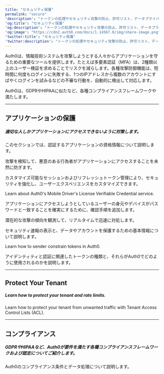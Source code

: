 ---
title: "セキュリティ保護"
permalink: "secure"
'description': "トークンの処理やセキュリティ攻撃の防止、許可リスト、データプライバシー、Auth0のセキュリティ情報など、セキュリティ関連のさまざまな問題をご紹介します。"
'og:title': "セキュリティ保護"
'og:description': "トークンの処理やセキュリティ攻撃の防止、許可リスト、データプライバシー、Auth0のセキュリティ情報など、セキュリティ関連のさまざまな問題をご紹介します。"
'og:image': "https://cdn2.auth0.com/docs/1.14567.0/img/share-image.png"
'twitter:title': "セキュリティ保護"
'twitter:description': "トークンの処理やセキュリティ攻撃の防止、許可リスト、データプライバシー、Auth0のセキュリティ情報など、セキュリティ関連のさまざまな問題をご紹介します。"
---


<AuthDocsPipeline activeId="secure"/>

Auth0は、情報技術システムを攻撃しようとする人々からアプリケーションを守るための重要なツールを提供します。たとえば多要素認証（MFA）は、2種類以上のユーザー検証を求めることでリスクを減らします。各種攻撃防御機能は、短時間に何度もログインに失敗する、1つのIPアドレスから複数のアカウントにすばやくログインを試みるなどの不審な行動を、自動的に検出して対応します。

Auth0は、GDPRやHIPAAに似たなど、各種コンプライアンスフレームワークや満たします。

---

## アプリケーションの保護

##### 適切な人しかアプリケーションにアクセスできないように対策します。

<Card title="アプリケーションの資格情報" href="/ja-jp/secure/application-credentials">

このセクションでは、認証するアプリケーションの資格情報について説明します。

</Card>

<Card title="攻撃防御" href="/ja-jp/secure/attack-protection">

攻撃を検知して、悪意のある行為者がアプリケーションにアクセスすることを未然に防ぎます。

</Card>

<Card title="継続的なセッション保護" href="/ja-jp/secure/continuous-session-protection">

カスタマイズ可能なセッションおよびリフレッシュトークン管理により、セキュリティを強化し、ユーザーエクスペリエンスをカスタマイズできます。

</Card>

<Card title="Auth0’s Mobile Driver's License Verification Service" href="/ja-jp/secure/mdl-verification">

Learn about Auth0's Mobile Driver's License Verifiable Credential service.

</Card>

<Card title="多要素認証" href="/ja-jp/secure/multi-factor-authentication">

アプリケーションにアクセスしようとしているユーザーの身元やデバイスがパスワードと一致することを確実にするために、確認手順を追加します。

</Card>

<Card title="セキュリティセンター" href="/ja-jp/secure/security-center">

潜在的な攻撃の傾向を観測して、リアルタイムで迅速に対処します。

</Card>

<Card title="セキュリティガイダンス" href="/ja-jp/secure/security-guidance">

セキュリティ速報の表示と、データやアカウントを保護するための基本情報について説明します。

</Card>

<Card title="Sender Constraining" href="/ja-jp/secure/sender-constraining">

Learn how to sender constrain tokens in Auth0.

</Card>

<Card title="トークン" href="/ja-jp/secure/tokens">

アイデンティティと認証に関連したトークンの種類と、それらがAuth0でどのように使用されるのかを説明します。

</Card>

---

## Protect Your Tenant

##### Learn how to protect your tenant and rate limits.

<Card title="Tenant Access Control List" href="/ja-jp/secure/tenant-access-control-list">

Learn how to protect your tenant from unwanted traffic with Tenant Access Control Lists (ACL).

</Card>

---

## コンプライアンス

##### GDPRやHIPAAなど、Auth0が要件を満たす各種コンプライアンスフレームワークおよび認定についてご紹介します。

<Card title="データプライバシーとコンプライアンス" href="/ja-jp/secure/data-privacy-and-compliance">

Auth0のコンプライアンス条件とデータ処理について説明します。

</Card>

